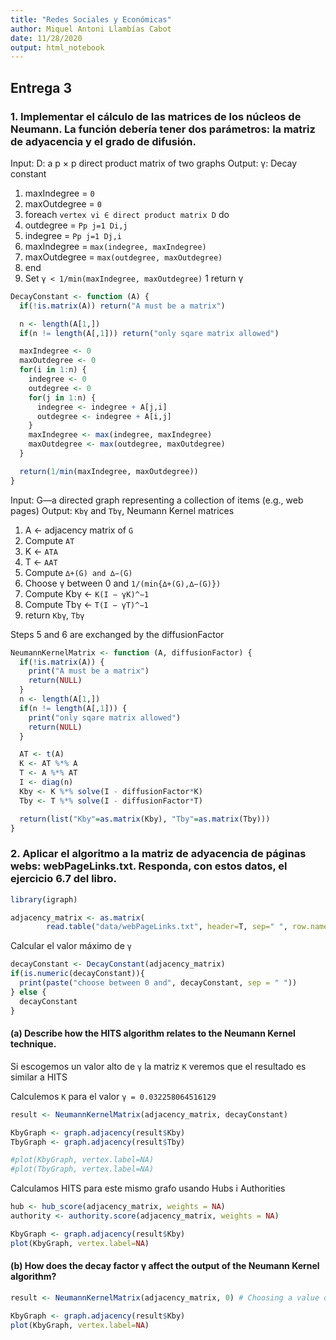 ```yaml
---
title: "Redes Sociales y Económicas"
author: Miquel Antoni Llambías Cabot
date: 11/28/2020
output: html_notebook
---
```


## Entrega 3

### 1. Implementar el cálculo de las matrices de los núcleos de Neumann. La función debería tener dos parámetros: la matriz de adyacencia y el grado de difusión.

Input: D: a p × p direct product matrix of two graphs
Output: γ: Decay constant

1. maxIndegree = `0`
1. maxOutdegree = `0`
1. foreach `vertex vi ∈ direct product matrix D` do
2. outdegree = `Pp j=1 Di,j`
2. indegree = `Pp j=1 Dj,i`
2. maxIndegree = `max(indegree, maxIndegree)`
2. maxOutdegree = `max(outdegree, maxOutdegree)`
2. end
1. Set `γ < 1/min(maxIndegree, maxOutdegree)`
1 return γ

```r

DecayConstant <- function (A) {
  if(!is.matrix(A)) return("A must be a matrix")

  n <- length(A[1,])
  if(n != length(A[,1])) return("only sqare matrix allowed")

  maxIndegree <- 0
  maxOutdegree <- 0
  for(i in 1:n) {
    indegree <- 0
    outdegree <- 0
    for(j in 1:n) {
      indegree <- indegree + A[j,i]
      outdegree <- indegree + A[i,j]
    }
    maxIndegree <- max(indegree, maxIndegree)
    maxOutdegree <- max(outdegree, maxOutdegree)
  }

  return(1/min(maxIndegree, maxOutdegree))
}

```

Input: G—a directed graph representing a collection of items (e.g., web pages)
Output: `Kbγ` and `Tbγ`, Neumann Kernel matrices

1.  A ← adjacency matrix of `G`
1.  Compute `AT`
1.  K ← `ATA`
1.  T ← `AAT`
1.  Compute `∆+(G) and ∆−(G)`
1.  Choose γ between 0 and `1/(min{∆+(G),∆−(G)})`
1.  Compute Kbγ ← `K(I − γK)^−1`
1.  Compute Tbγ ← `T(I − γT)^−1`
1.  return `Kbγ`, `Tbγ`


Steps 5 and 6 are exchanged by the diffusionFactor

```r

NeumannKernelMatrix <- function (A, diffusionFactor) {
  if(!is.matrix(A)) {
    print("A must be a matrix")
    return(NULL)
  }
  n <- length(A[1,])
  if(n != length(A[,1])) {
    print("only sqare matrix allowed")
    return(NULL)
  }

  AT <- t(A)
  K <- AT %*% A
  T <- A %*% AT
  I <- diag(n)
  Kby <- K %*% solve(I - diffusionFactor*K)
  Tby <- T %*% solve(I - diffusionFactor*T)

  return(list("Kby"=as.matrix(Kby), "Tby"=as.matrix(Tby)))
}

```

### 2. Aplicar el algoritmo a la matriz de adyacencia de páginas webs: webPageLinks.txt. Responda, con estos datos, el ejercicio 6.7 del libro.

```r
library(igraph)
```

```r
adjacency_matrix <- as.matrix(
        read.table("data/webPageLinks.txt", header=T, sep="	", row.names = 1))
```


Calcular el valor máximo de `γ`
```r
decayConstant <- DecayConstant(adjacency_matrix)
if(is.numeric(decayConstant)){
  print(paste("choose between 0 and", decayConstant, sep = " "))
} else {
  decayConstant
}
```


#### (a) Describe how the HITS algorithm relates to the Neumann Kernel technique.

Si escogemos un valor alto de `γ` la matriz `K` veremos que el resultado es similar a HITS

Calculemos `K` para el valor `γ = 0.032258064516129`
```r
result <- NeumannKernelMatrix(adjacency_matrix, decayConstant)
```

```r
KbyGraph <- graph.adjacency(result$Kby)
TbyGraph <- graph.adjacency(result$Tby)

#plot(KbyGraph, vertex.label=NA)
#plot(TbyGraph, vertex.label=NA)
```

Calculamos HITS para este mismo grafo usando Hubs i Authorities
```r
hub <- hub_score(adjacency_matrix, weights = NA)
authority <- authority.score(adjacency_matrix, weights = NA)

```

```r
KbyGraph <- graph.adjacency(result$Kby)
plot(KbyGraph, vertex.label=NA)
```

#### (b) How does the decay factor γ affect the output of the Neumann Kernel algorithm?


```r
result <- NeumannKernelMatrix(adjacency_matrix, 0) # Choosing a value of γ = 0 results in the co-citation matrix
```

```r
KbyGraph <- graph.adjacency(result$Kby)
plot(KbyGraph, vertex.label=NA)
```
